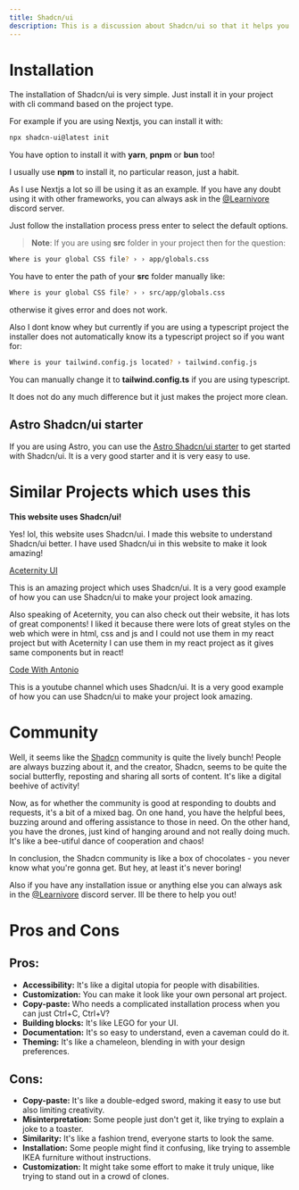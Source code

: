 ```yaml
---
title: Shadcn/ui
description: This is a discussion about Shadcn/ui so that it helps you before you code.
---
```


# Installation

The installation of Shadcn/ui is very simple. Just install it in your project with
cli command based on the project type.

For example if you are using Nextjs, you can install it with:

```bash
npx shadcn-ui@latest init
```

You have option to install it with **yarn**, **pnpm** or **bun** too!

I usually use **npm** to install it, no particular reason, just a habit.

As I use Nextjs a lot so ill be using it as an example. If you have any doubt using
it with other frameworks, you can always ask in the [@Learnivore](https://discord.com/invite/8tFHup743H) discord server.

Just follow the installation process press enter to select the default options.

> **Note**: If you are using **src** folder in your project then for the question:

```bash
Where is your global CSS file? › › app/globals.css
```

You have to enter the path of your **src** folder manually like:

```bash
Where is your global CSS file? › › src/app/globals.css
```

otherwise it gives error and does not work.

Also I dont know whey but currently if you are using a typescript project the installer does not automatically know its a typescript project so if you want
for:

```bash
Where is your tailwind.config.js located? › tailwind.config.js
``` 

You can manually change it to **tailwind.config.ts** if you are using typescript.

It does not do any much difference but it just makes the project more clean.

## Astro Shadcn/ui starter

If you are using Astro, you can use the [Astro Shadcn/ui starter](https://astro.build/themes/details/shadcn-ui-template/)
to get started with Shadcn/ui. It is a very good starter and it is very easy to use.

# Similar Projects which uses this

**This website uses Shadcn/ui!**

Yes! lol, this website uses Shadcn/ui. I made this website to understand Shadcn/ui better. I have used Shadcn/ui in this website to make it look amazing!

[Aceternity UI](https://ui.aceternity.com/)

This is an amazing project which uses Shadcn/ui. It is a very good example of how you can use Shadcn/ui to make your project look amazing.

Also speaking of Aceternity, you can also check out their website, it has lots of great components! I liked it because there were lots of great 
styles on the web which were in html, css and js and I could not use them in my react project but with Aceternity I can use them in my react project as it gives 
same components but in react!

[Code With Antonio](https://youtube.com/@codewithantonio?si=WMBbdn36yY3cztLb)

This is a youtube channel which uses Shadcn/ui. It is a very good example of how you can use Shadcn/ui to make your project look amazing.

# Community

Well, it seems like the [Shadcn](https://twitter.com/shadcn) community is quite the lively bunch! People are always buzzing about it, and the creator, Shadcn, seems to be quite the social butterfly, reposting and sharing all sorts of content. It's like a digital beehive of activity!

Now, as for whether the community is good at responding to doubts and requests, it's a bit of a mixed bag. On one hand, you have the helpful bees, buzzing around and offering assistance to those in need. On the other hand, you have the drones, just kind of hanging around and not really doing much. It's like a bee-utiful dance of cooperation and chaos!

In conclusion, the Shadcn community is like a box of chocolates - you never know what you're gonna get. But hey, at least it's never boring!

Also if you have any installation issue or anything else you can always ask in the [@Learnivore](https://discord.com/invite/8tFHup743H) discord server. Ill be there to help you out!

# Pros and Cons

## Pros:
- **Accessibility:** It's like a digital utopia for people with disabilities.
- **Customization:** You can make it look like your own personal art project.
- **Copy-paste:** Who needs a complicated installation process when you can just Ctrl+C, Ctrl+V?
- **Building blocks:** It's like LEGO for your UI.
- **Documentation:** It's so easy to understand, even a caveman could do it.
- **Theming:** It's like a chameleon, blending in with your design preferences.

## Cons:
- **Copy-paste:** It's like a double-edged sword, making it easy to use but also limiting creativity.
- **Misinterpretation:** Some people just don't get it, like trying to explain a joke to a toaster.
- **Similarity:** It's like a fashion trend, everyone starts to look the same.
- **Installation:** Some people might find it confusing, like trying to assemble IKEA furniture without instructions.
- **Customization:** It might take some effort to make it truly unique, like trying to stand out in a crowd of clones.

